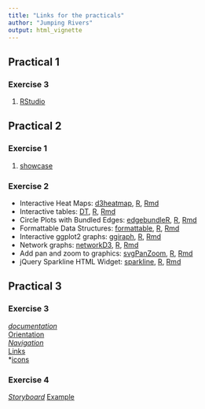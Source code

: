 ```yaml
---
title: "Links for the practicals"
author: "Jumping Rivers"
output: html_vignette
---
```

<!--
%\VignetteEngine{knitr::rmarkdown}
%\VignetteIndexEntry{Chapter 1 Exercises}
-->


## Practical 1

### Exercise 3

1. [RStudio](http://rmarkdown.rstudio.com/revealjs_presentation_format.html)

## Practical 2

### Exercise 1

1. [showcase](http://www.htmlwidgets.org/showcase_leaflet.html)

### Exercise 2

* Interactive Heat Maps: [d3heatmap](d3heatmap.html), [R](d3heatmap.R), [Rmd](d3heatmap.Rmd)
* Interactive tables: [DT](DT.html), [R](DT.R), [Rmd](DT.Rmd)
* Circle Plots with Bundled Edges: [edgebundleR](edgebundleR.html), [R](edgebundleR.R), [Rmd](edgebundleR.Rmd)
* Formattable Data Structures: [formattable](formattable.html), [R](formattable.R), [Rmd](formattable.Rmd)
* Interactive ggplot2 graphs: [ggiraph](ggiraph.html), [R](ggiraph.R), [Rmd](ggiraph.Rmd)
* Network graphs: [networkD3](networkD3.html), [R](networkD3.R), [Rmd](networkD3.Rmd)
* Add pan and zoom to graphics: [svgPanZoom](svgPanZoom.html), [R](svgPanZoom.R), [Rmd](svgPanZoom.Rmd)
* jQuery Sparkline HTML Widget: [sparkline](sparkline.html), [R](sparkline.R), [Rmd](sparkline.Rmd)

## Practical 3 

### Exercise 3

*[documentation](http://rmarkdown.rstudio.com/flexdashboard/using.html#multiple_pages)    
*[Orientation](http://rmarkdown.rstudio.com/flexdashboard/using.html#page_orientation)    
*[Navigation](http://rmarkdown.rstudio.com/flexdashboard/using.html#page_navigation)     
*[Links](http://rmarkdown.rstudio.com/flexdashboard/using.html#page_links)    
*[icons](http://rmarkdown.rstudio.com/flexdashboard/using.html#page_icons)     
  
### Exercise 4
  
*[Storyboard](http://rmarkdown.rstudio.com/flexdashboard/using.html#storyboards)
*[Example](https://beta.rstudioconnect.com/jjallaire/htmlwidgets-showcase-storyboard/)